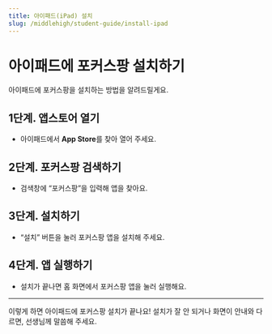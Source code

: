 ```yaml
---
title: 아이패드(iPad) 설치
slug: /middlehigh/student-guide/install-ipad
---
```


# 아이패드에 포커스팡 설치하기

아이패드에 포커스팡을 설치하는 방법을 알려드릴게요.

## 1단계. 앱스토어 열기

- 아이패드에서 **App Store**를 찾아 열어 주세요.

## 2단계. 포커스팡 검색하기

- 검색창에 “포커스팡”을 입력해 앱을 찾아요.

## 3단계. 설치하기

- “설치” 버튼을 눌러 포커스팡 앱을 설치해 주세요.

## 4단계. 앱 실행하기

- 설치가 끝나면 홈 화면에서 포커스팡 앱을 눌러 실행해요.

---

이렇게 하면 아이패드에 포커스팡 설치가 끝나요!
설치가 잘 안 되거나 화면이 안내와 다르면, 선생님께 말씀해 주세요.
